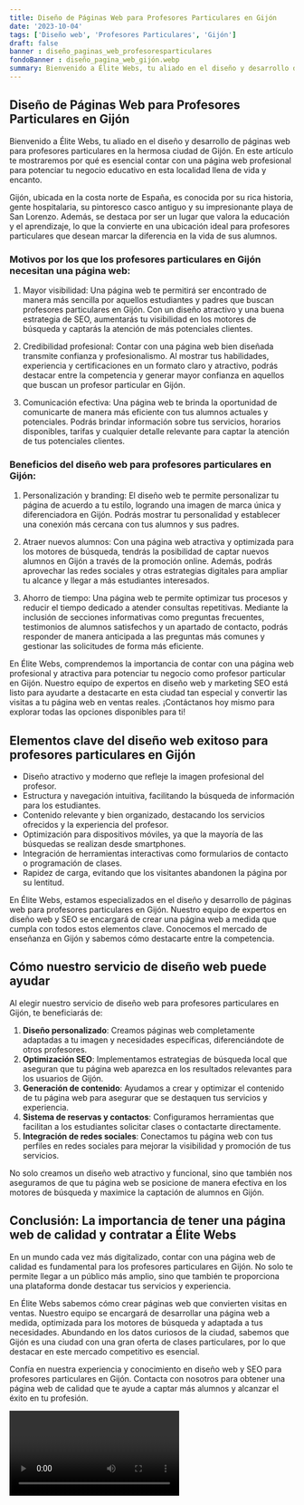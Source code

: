 ```yaml
---
title: Diseño de Páginas Web para Profesores Particulares en Gijón
date: '2023-10-04'
tags: ['Diseño web', 'Profesores Particulares', 'Gijón']
draft: false
banner : diseño_paginas_web_profesoresparticulares
fondoBanner : diseño_pagina_web_gijón.webp
summary: Bienvenido a Élite Webs, tu aliado en el diseño y desarrollo de páginas web para profesores particulares en la hermosa ciudad de Gijón. En este artículo te mostraremos por qué es esencial contar con una página web profesional para potenciar tu negocio educativo en esta localidad llena de vida y encanto.
---
```


## Diseño de Páginas Web para Profesores Particulares en Gijón

Bienvenido a Élite Webs, tu aliado en el diseño y desarrollo de páginas web para profesores particulares en la hermosa ciudad de Gijón. En este artículo te mostraremos por qué es esencial contar con una página web profesional para potenciar tu negocio educativo en esta localidad llena de vida y encanto.

Gijón, ubicada en la costa norte de España, es conocida por su rica historia, gente hospitalaria, su pintoresco casco antiguo y su impresionante playa de San Lorenzo. Además, se destaca por ser un lugar que valora la educación y el aprendizaje, lo que la convierte en una ubicación ideal para profesores particulares que desean marcar la diferencia en la vida de sus alumnos.

### Motivos por los que los profesores particulares en Gijón necesitan una página web:

1. Mayor visibilidad: Una página web te permitirá ser encontrado de manera más sencilla por aquellos estudiantes y padres que buscan profesores particulares en Gijón. Con un diseño atractivo y una buena estrategia de SEO, aumentarás tu visibilidad en los motores de búsqueda y captarás la atención de más potenciales clientes.

2. Credibilidad profesional: Contar con una página web bien diseñada transmite confianza y profesionalismo. Al mostrar tus habilidades, experiencia y certificaciones en un formato claro y atractivo, podrás destacar entre la competencia y generar mayor confianza en aquellos que buscan un profesor particular en Gijón.

3. Comunicación efectiva: Una página web te brinda la oportunidad de comunicarte de manera más eficiente con tus alumnos actuales y potenciales. Podrás brindar información sobre tus servicios, horarios disponibles, tarifas y cualquier detalle relevante para captar la atención de tus potenciales clientes.

### Beneficios del diseño web para profesores particulares en Gijón:

1. Personalización y branding: El diseño web te permite personalizar tu página de acuerdo a tu estilo, logrando una imagen de marca única y diferenciadora en Gijón. Podrás mostrar tu personalidad y establecer una conexión más cercana con tus alumnos y sus padres.

2. Atraer nuevos alumnos: Con una página web atractiva y optimizada para los motores de búsqueda, tendrás la posibilidad de captar nuevos alumnos en Gijón a través de la promoción online. Además, podrás aprovechar las redes sociales y otras estrategias digitales para ampliar tu alcance y llegar a más estudiantes interesados.

3. Ahorro de tiempo: Una página web te permite optimizar tus procesos y reducir el tiempo dedicado a atender consultas repetitivas. Mediante la inclusión de secciones informativas como preguntas frecuentes, testimonios de alumnos satisfechos y un apartado de contacto, podrás responder de manera anticipada a las preguntas más comunes y gestionar las solicitudes de forma más eficiente.

En Élite Webs, comprendemos la importancia de contar con una página web profesional y atractiva para potenciar tu negocio como profesor particular en Gijón. Nuestro equipo de expertos en diseño web y marketing SEO está listo para ayudarte a destacarte en esta ciudad tan especial y convertir las visitas a tu página web en ventas reales. ¡Contáctanos hoy mismo para explorar todas las opciones disponibles para ti!

<GifSeo />

<Cta />

## Elementos clave del diseño web exitoso para profesores particulares en Gijón

- Diseño atractivo y moderno que refleje la imagen profesional del profesor.
- Estructura y navegación intuitiva, facilitando la búsqueda de información para los estudiantes.
- Contenido relevante y bien organizado, destacando los servicios ofrecidos y la experiencia del profesor.
- Optimización para dispositivos móviles, ya que la mayoría de las búsquedas se realizan desde smartphones.
- Integración de herramientas interactivas como formularios de contacto o programación de clases.
- Rapidez de carga, evitando que los visitantes abandonen la página por su lentitud.

En Élite Webs, estamos especializados en el diseño y desarrollo de páginas web para profesores particulares en Gijón. Nuestro equipo de expertos en diseño web y SEO se encargará de crear una página web a medida que cumpla con todos estos elementos clave. Conocemos el mercado de enseñanza en Gijón y sabemos cómo destacarte entre la competencia.

## Cómo nuestro servicio de diseño web puede ayudar

Al elegir nuestro servicio de diseño web para profesores particulares en Gijón, te beneficiarás de:

1. **Diseño personalizado**: Creamos páginas web completamente adaptadas a tu imagen y necesidades específicas, diferenciándote de otros profesores.
2. **Optimización SEO**: Implementamos estrategias de búsqueda local que aseguran que tu página web aparezca en los resultados relevantes para los usuarios de Gijón.
3. **Generación de contenido**: Ayudamos a crear y optimizar el contenido de tu página web para asegurar que se destaquen tus servicios y experiencia.
4. **Sistema de reservas y contactos**: Configuramos herramientas que facilitan a los estudiantes solicitar clases o contactarte directamente.
5. **Integración de redes sociales**: Conectamos tu página web con tus perfiles en redes sociales para mejorar la visibilidad y promoción de tus servicios.

No solo creamos un diseño web atractivo y funcional, sino que también nos aseguramos de que tu página web se posicione de manera efectiva en los motores de búsqueda y maximice la captación de alumnos en Gijón.

## Conclusión: La importancia de tener una página web de calidad y contratar a Élite Webs

En un mundo cada vez más digitalizado, contar con una página web de calidad es fundamental para los profesores particulares en Gijón. No solo te permite llegar a un público más amplio, sino que también te proporciona una plataforma donde destacar tus servicios y experiencia.

En Élite Webs sabemos cómo crear páginas web que convierten visitas en ventas. Nuestro equipo se encargará de desarrollar una página web a medida, optimizada para los motores de búsqueda y adaptada a tus necesidades. Abundando en los datos curiosos de la ciudad, sabemos que Gijón es una ciudad con una gran oferta de clases particulares, por lo que destacar en este mercado competitivo es esencial.

Confía en nuestra experiencia y conocimiento en diseño web y SEO para profesores particulares en Gijón. Contacta con nosotros para obtener una página web de calidad que te ayude a captar más alumnos y alcanzar el éxito en tu profesión.

<Video />

<CtaBot job='Profesores Particulares' city='Gijón'/>

<Gmaps query='Gijón+españa+maps' />